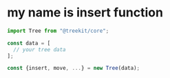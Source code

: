 # my name is insert function


```ts
import Tree from "@treekit/core";

const data = [
  // your tree data
];

const {insert, move, ...} = new Tree(data);
```